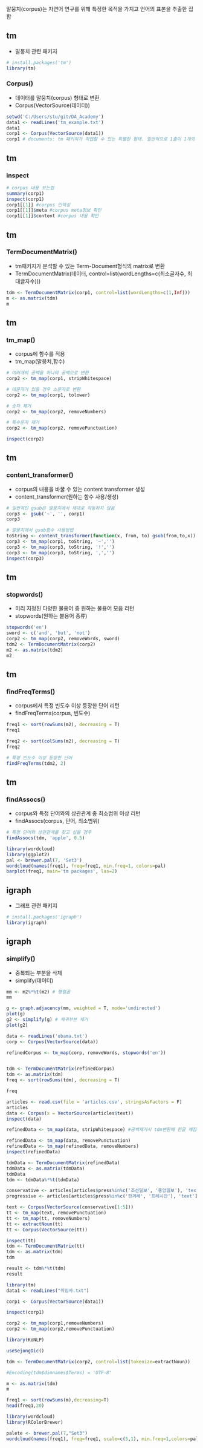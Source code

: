 말뭉치(corpus)는 자연어 연구를 위해 특정한 목적을 가지고 언어의 표본을 추출한 집합

## tm
* 말뭉치 관련 패키지
```r
# install.packages('tm')
library(tm)
```

### Corpus()
* 데이터를 말뭉치(corpus) 형태로 변환
* Corpus(VectorSource(데이터))
```r
setwd('C:/Users/stu/git/DA_Academy')
data1 <- readLines('tm_example.txt')
data1
corp1 <- Corpus(VectorSource(data1))
corp1 # documents: tm 패키지가 작업할 수 있는 특별한 형태. 일반적으로 1줄이 1개의 document가 된다.
```

## tm
### inspect
```r
# corpus 내용 보는법
summary(corp1) 
inspect(corp1)
corp1[[1]] #corpus 인덱싱
corp1[[1]]$meta #corpus meta정보 확인
corp1[[1]]$content #corpus 내용 확인
```

## tm
### TermDocumentMatrix()
* tm패키지가 분석할 수 있는 Term-Document형식의 matrix로 변환
* TermDocumentMatrix(데이터, control=list(wordLengths=c(최소글자수, 최대글자수)))
```r
tdm <- TermDocumentMatrix(corp1, control=list(wordLengths=c(1,Inf)))
m <- as.matrix(tdm)
m
```

## tm
### tm_map()
* corpus에 함수를 적용
* tm_map(말뭉치,함수)
```r
# 여러개의 공백을 하나의 공백으로 변환
corp2 <- tm_map(corp1, stripWhitespace)

# 대문자가 있을 경우 소문자로 변환
corp2 <- tm_map(corp1, tolower)

# 숫자 제거
corp2 <- tm_map(corp2, removeNumbers)

# 특수문자 제거
corp2 <- tm_map(corp2, removePunctuation)

inspect(corp2)
```

## tm
### content_transformer()
* corpus의 내용을 바꿀 수 있는 content transformer 생성
* content_transformer(원하는 함수 사용/생성)
```r
# 일반적인 gsub은 말뭉치에서 제대로 작동하지 않음
corp3 <- gsub('~', '', corp1)
corp3

# 말뭉치에서 gsub함수 사용방법
toString <- content_transformer(function(x, from, to) gsub(from,to,x))
corp3 <- tm_map(corp1, toString, '~','')
corp3 <- tm_map(corp3, toString, '!','')
corp3 <- tm_map(corp3, toString, ',','')
inspect(corp3)
```

## tm
### stopwords()
* 미리 지정된 다양한 불용어 중 원하는 불용어 모음 리턴
* stopwords(원하는 불용어 종류)
```r
stopwords('en')
sword <- c('and', 'but', 'not')
corp2 <- tm_map(corp2, removeWords, sword)
tdm2 <- TermDocumentMatrix(corp2)
m2 <- as.matrix(tdm2)
m2
```

## tm
### findFreqTerms()
* corpus에서 특정 빈도수 이상 등장한 단어 리턴
* findFreqTerms(corpus, 빈도수)
```r
freq1 <- sort(rowSums(m2), decreasing = T)
freq1

freq2 <- sort(colSums(m2), decreasing = T)
freq2

# 특정 빈도수 이상 등장한 단어
findFreqTerms(tdm2, 2)
```

## tm
### findAssocs()
* corpus와 특정 단어와의 상관관계 중 최소범위 이상 리턴
* findAssocs(corpus, 단어, 최소범위)
```r
# 특정 단어와 상관관계를 찾고 싶을 경우
findAssocs(tdm, 'apple', 0.5)
```

```r
library(wordcloud)
library(ggplot2)
pal <- brewer.pal(7, 'Set3')
wordcloud(names(freq1), freq=freq1, min.freq=1, colors=pal)
barplot(freq1, main='tm packages', las=2)
```

## igraph
* 그래프 관련 패키지
```r
# install.packages('igraph')
library(igraph)
```

## igraph
### simplify()
* 중복되는 부분을 삭제
* simplify(데이터)
```r
mm <- m2%*%t(m2) # 행렬곱
mm

g <- graph.adjacency(mm, weighted = T, mode='undirected')
plot(g)
g2 <- simplify(g) # 재귀부분 제거
plot(g2)
```

```r
data <- readLines('obama.txt')
corp <- Corpus(VectorSource(data))

refinedCorpus <- tm_map(corp, removeWords, stopwords('en'))


tdm <- TermDocumentMatrix(refinedCorpus)
tdm <- as.matrix(tdm)
freq <- sort(rowSums(tdm), decreasing = T)

freq
```


```r
articles <- read.csv(file = 'articles.csv', stringsAsFactors = F)
articles
data <- Corpus(x = VectorSource(articles$text))
inspect(data)

refinedData <- tm_map(data, stripWhitespace) #공백제거시 tdm변환때 한글 깨짐

refinedData <- tm_map(data, removePunctuation)
refinedData <- tm_map(refinedData, removeNumbers)
inspect(refinedData)

tdmData <- TermDocumentMatrix(refinedData)
tdmData <- as.matrix(tdmData)
tdmData
tdm <- tdmData%*%t(tdmData)

conservative <- articles[articles$press%in%c('조선일보', '중앙일보'), 'text']
progressive <- articles[articles$press%in%c('한겨레', '프레시안'), 'text']

text <- Corpus(VectorSource(conservative[1:5]))
tt <- tm_map(text, removePunctuation)
tt <- tm_map(tt, removeNumbers)
tt <- extractNoun(tt)
tt <- Corpus(VectorSource(tt))

inspect(tt)
tdm <- TermDocumentMatrix(tt)
tdm <- as.matrix(tdm)
tdm

result <- tdm%*%t(tdm)
result
```


```r
library(tm)
data1 <- readLines("취임사.txt")

corp1 <- Corpus(VectorSource(data1))

inspect(corp1)

corp2 <- tm_map(corp1,removeNumbers) 
corp2 <- tm_map(corp2,removePunctuation)

library(KoNLP)

useSejongDic()

tdm <- TermDocumentMatrix(corp2, control=list(tokenize=extractNoun))

#Encoding(tdm$dimnames$Terms) = 'UTF-8'

m <- as.matrix(tdm)
m

freq1 <- sort(rowSums(m),decreasing=T)
head(freq1,20)

library(wordcloud)
library(RColorBrewer)

palete <- brewer.pal(7,"Set3")
wordcloud(names(freq1), freq=freq1, scale=c(5,1), min.freq=1,colors=palete)

```

